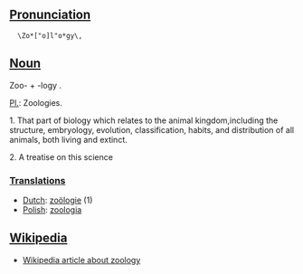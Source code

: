 ==[[Pronunciation]]==

   \Zo*["o]l"o*gy\, 

==[[Noun]]==

Zoo- + -logy .

[[Pl.]]: Zoologies.

1. That part of biology which relates to the animal kingdom,including the structure, embryology, evolution, classification, habits, and distribution of all animals, both living and extinct.

2. A treatise on this science

===[[Translation]]s===
*[[Dutch]]: [[zoölogie]] (1)
*[[Polish]]: [[zoologia]]

==[[Wikipedia]]==

*[[w:zoology |  Wikipedia article about zoology]]